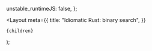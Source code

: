 
<DemoBlock label="recursive visualization">
  <BrowserComponent kind="vanilla" scriptInclude="algo/algo-binary-search.lit.ts">
    <algo-binary-search
      input="[1, 2, 3, 4, 5]"
      search="2"
      inputs='[]'
    />
  </BrowserComponent>
</DemoBlock>

  unstable_runtimeJS: false,
};

  <Layout
    meta={{
      title: "Idiomatic Rust: binary search",
    }}
  >
    {children}
  </Layout>
);
